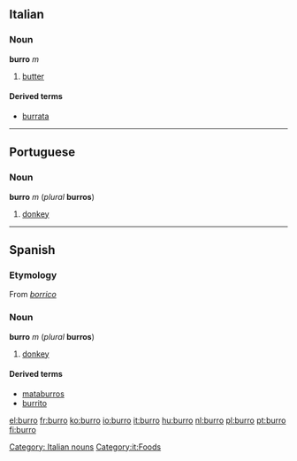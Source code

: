 == Italian ==
===Noun===
'''burro''' ''m''

#[[butter]]

====Derived terms====

*[[burrata]]

----
== Portuguese ==
=== Noun ===
'''burro''' ''m'' (''plural'' '''burros''')

#[[donkey]]

----
== Spanish ==
===Etymology===
From ''[[borrico]]''

=== Noun ===
'''burro''' ''m'' (''plural'' '''burros''')

#[[donkey]]

====Derived terms====
*[[mataburros]] {{m}}
*[[burrito]] {{m}}

[[Category: Italian nouns]]
[[Category:it:Foods]]

[[el:burro]]
[[fr:burro]]
[[ko:burro]]
[[io:burro]]
[[it:burro]]
[[hu:burro]]
[[nl:burro]]
[[pl:burro]]
[[pt:burro]]
[[fi:burro]]